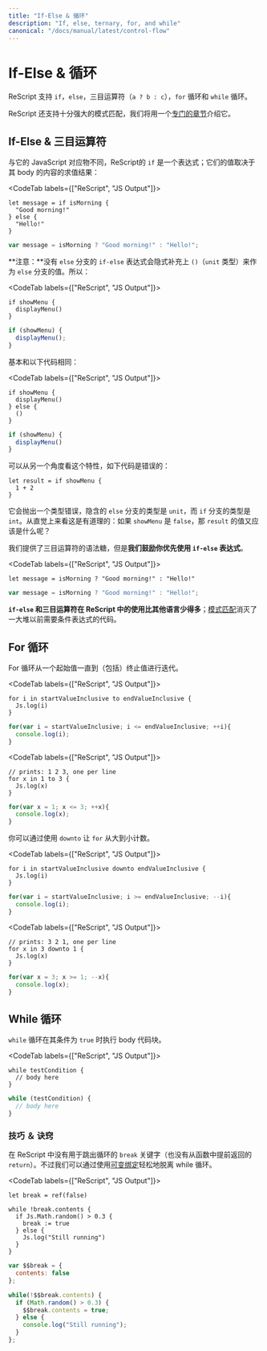 ```yaml
---
title: "If-Else & 循环"
description: "If, else, ternary, for, and while"
canonical: "/docs/manual/latest/control-flow"
---
```


<!--
# If-Else & Loops
-->
# If-Else & 循环


<!--
ReScript supports `if`, `else`, ternary expression (`a ? b : c`), `for` and `while`.
-->

ReScript 支持 `if`，`else`，三目运算符（`a ? b : c`），`for` 循环和 `while` 循环。


<!--
ReScript also supports our famous pattern matching, which will be covered in [its own section](pattern-matching-destructuring.md)
-->

ReScript 还支持十分强大的模式匹配，我们将用一个[专门的章节](pattern-matching-destructuring.md)介绍它。


<!--
## If-Else & Ternary
-->
## If-Else & 三目运算符


<!--
Unlike its JavaScript counterpart, ReScript's `if` is an expression; they evaluate to their body's content:
-->

与它的 JavaScript 对应物不同，ReScript的 `if` 是一个表达式；它们的值取决于其 body 的内容的求值结果：

<CodeTab labels={["ReScript", "JS Output"]}>

```res
let message = if isMorning {
  "Good morning!"
} else {
  "Hello!"
}
```
```js
var message = isMorning ? "Good morning!" : "Hello!";
```

</CodeTab>

<!--
**Note:** an `if-else` expression without the final `else` branch implicitly gives `()` (aka the `unit` type). So this:
-->

**注意：**没有 `else` 分支的 `if-else` 表达式会隐式补充上 `()`（`unit` 类型）来作为 `else` 分支的值。所以：

<CodeTab labels={["ReScript", "JS Output"]}>

```res
if showMenu {
  displayMenu()
}
```
```js
if (showMenu) {
  displayMenu();
}
```

</CodeTab>


<!--
is basically the same as:
-->

基本和以下代码相同：

<CodeTab labels={["ReScript", "JS Output"]}>

```res
if showMenu {
  displayMenu()
} else {
  ()
}
```
```js
if (showMenu) {
  displayMenu()
}
```

</CodeTab>


<!--
Here's another way to look at it. This is clearly wrong:
-->

可以从另一个角度看这个特性，如下代码是错误的：

```res
let result = if showMenu {
  1 + 2
}
```

<!--
It'll give a type error, saying basically that the implicit `else` branch has the type `unit` while the `if` branch has type `int`. Intuitively, this makes sense: what would `result`'s value be, if `showMenu` was `false`?
-->

它会抛出一个类型错误，隐含的 `else` 分支的类型是 `unit`，而 `if` 分支的类型是 `int`。从直觉上来看这是有道理的：如果 `showMenu` 是 `false`，那 `result` 的值又应该是什么呢？

<!--
We also have ternary sugar, but **we encourage you to prefer if-else when possible**.
-->

我们提供了三目运算符的语法糖，但是**我们鼓励你优先使用 `if-else` 表达式**。

<CodeTab labels={["ReScript", "JS Output"]}>

```res
let message = isMorning ? "Good morning!" : "Hello!"
```
```js
var message = isMorning ? "Good morning!" : "Hello!";
```

</CodeTab>

<!--
**`if-else` and ternary are much less used** in ReScript than in other languages; [Pattern-matching](pattern-matching-destructuring.md) kills a whole category of code that previously required conditionals.
-->

**`if-else` 和三目运算符在 ReScript 中的使用比其他语言少得多**；[模式匹配](pattern-matching-destructuring.md)消灭了一大堆以前需要条件表达式的代码。

<!--
## For Loops
-->
## For 循环

<!--
For loops iterate from a starting value up to (and including) the ending value.
-->

For 循环从一个起始值一直到（包括）终止值进行迭代。


<CodeTab labels={["ReScript", "JS Output"]}>

```res
for i in startValueInclusive to endValueInclusive {
  Js.log(i)
}
```
```js
for(var i = startValueInclusive; i <= endValueInclusive; ++i){
  console.log(i);
}
```

</CodeTab>

<CodeTab labels={["ReScript", "JS Output"]}>

```res example
// prints: 1 2 3, one per line
for x in 1 to 3 {
  Js.log(x)
}
```
```js
for(var x = 1; x <= 3; ++x){
  console.log(x);
}
```

</CodeTab>


<!--
You can make the `for` loop count in the opposite direction by using `downto`.
-->

你可以通过使用 `downto` 让 `for` 从大到小计数。

<CodeTab labels={["ReScript", "JS Output"]}>

```res
for i in startValueInclusive downto endValueInclusive {
  Js.log(i)
}
```
```js
for(var i = startValueInclusive; i >= endValueInclusive; --i){
  console.log(i);
}
```

</CodeTab>

<CodeTab labels={["ReScript", "JS Output"]}>

```res example
// prints: 3 2 1, one per line
for x in 3 downto 1 {
  Js.log(x)
}
```
```js
for(var x = 3; x >= 1; --x){
  console.log(x);
}
```

</CodeTab>


<!--
## While Loops
-->
## While 循环


<!--
While loops execute its body code block while its condition is true.
-->

`while` 循环在其条件为 `true` 时执行 body 代码块。

<CodeTab labels={["ReScript", "JS Output"]}>

```res
while testCondition {
  // body here
}
```
```js
while (testCondition) {
  // body here
}
```

</CodeTab>


<!--
### Tips & Tricks
-->
### 技巧 ＆ 诀窍


<!--
There's no loop-breaking `break` keyword (nor early `return` from functions, for that matter) in ReScript. However, we can break out of a while loop easily through using a [mutable binding](mutation.md).
-->

在 ReScript 中没有用于跳出循环的 `break` 关键字（也没有从函数中提前返回的 `return`）。不过我们可以通过使用[可变绑定](mutation.md)轻松地脱离 while 循环。

<CodeTab labels={["ReScript", "JS Output"]}>

```res example
let break = ref(false)

while !break.contents {
  if Js.Math.random() > 0.3 {
    break := true
  } else {
    Js.log("Still running")
  }
}
```
```js
var $$break = {
  contents: false
};

while(!$$break.contents) {
  if (Math.random() > 0.3) {
    $$break.contents = true;
  } else {
    console.log("Still running");
  }
};
```

</CodeTab>
